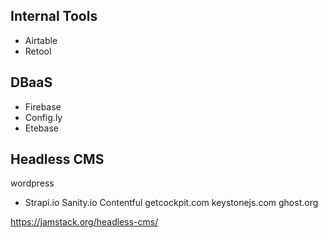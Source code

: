 ## Internal Tools

- Airtable
- Retool

## DBaaS

- Firebase
- Config.ly
- Etebase

## Headless CMS

wordpress

- Strapi.io
  Sanity.io
  Contentful
  getcockpit.com
  keystonejs.com
  ghost.org

https://jamstack.org/headless-cms/
